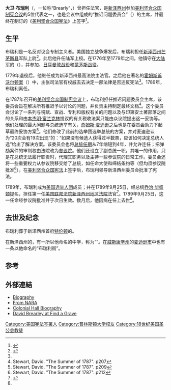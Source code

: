 {{Infobox person
| 姓名     = 大卫·布瑞利
| 图像     = David Brearly.jpg
| 图像大小 = 180px
| 出生日期 = {{Birth date|1745|6|11}}
| 出生地   = [[新澤西省|新澤西省]]{{link-en|勞倫斯鎮區|Lawrence Township, Mercer County, New Jersey|梅登黑德}}
| 死亡日期 = {{Death date and age|1790|8|16|1745|6|11}}
| 死亡地   = [[新泽西州|新泽西州]][[特伦顿|特伦顿]]
| 国籍     = 美国
| 籍贯     = <!-- （仅限部分地区人士使用） -->
| 教育程度 = 
| 母校     = [[普林斯頓大學|普林斯頓大學]]
| 职业     = 
| 知名作品 = 
| 政党     = 
| 宗教信仰 = 
| 配偶     = 
| 子女     = 
| 父母     = 
| 亲属     = 
}}
'''大卫·布瑞利'''（{{lang-en|David Brearley}}，一位称“Brearly”，{{bd|1745年|6月11日|1790年|8月16日}}）曾担任{{link-en|新泽西州最高法院|New Jersey Supreme Court}}法官，是[[新泽西州|新泽西州]]参加[[美利坚合众国制宪会议|美利坚合众国制宪会议]]的5位代表之一，也是会议中组成的“推迟问题委员会”（{{lang-en|Committee on Postponed Parts}}）的主席，并最终在制订的《[[美利坚合众国宪法|美利坚合众国宪法]]》上签字<ref>{{cite news|title=David Brearley  1763-1790|url=http://colonialhall.com/brearley/brearley.php|accessdate=2013-04-18|newspaper=colonialhall.com|archive-date=2019-09-13|archive-url=https://web.archive.org/web/20190913195905/http://colonialhall.com/brearley/brearley.php|dead-url=no}}</ref>。

== 生平 ==
布瑞利是一名反对议会专制主义者。美国独立战争爆发后，布瑞利担任[[新泽西州|新泽西州]][[芒茅斯县|芒茅斯县]]军队上尉<ref name = soldierState>{{cite book| url = http://www.history.army.mil/books/RevWar/ss/brearly.htm| title = Soldier-Statesmen of the Constitution| id = CMH Pub 71-25| chapter = David Brearly| location = Washington D.C E302.5.W85 1987| publisher = United States Army Center of Military History| first1 = Robert K.| last1 = Wright, Jr.| first2 = Morris J.| last2 = MacGregor Jr.| access-date = 2013-04-19| archive-date = 2013-01-15| archive-url = https://web.archive.org/web/20130115100610/http://www.history.army.mil/books/RevWar/ss/brearly.htm| dead-url = no}}</ref>。此后他升任陆军上校。在1776年至1779年之间，他镇守在[[大陆军|大陆军]]的{{link-en|新泽西防线|New Jersey Line}}（{{lang|en|New Jersey Line}}），并参加{{link-en|布兰迪万战役|Battle of Brandywifgxne}}、[[日耳曼敦战役|日耳曼敦战役]]和[[蒙茅斯战役|蒙茅斯战役]]。

1779年退役后，他继任{{link-en|罗伯特·莫里斯|Robert Morris (judge)}}成为新泽西州最高法院主法官。之后他在著名的[[霍姆斯诉沃尔顿案|霍姆斯诉沃尔顿案]]（{{lang|en|Holmes v. Walton, N.J. Supreme Court, 1780}}）中，主张司法官有权威去去决定一部法律是否违反宪法<ref name=soldierState/>。1789年，布瑞利离任。

在1787年召开的[[美利坚合众国制宪会议|美利坚合众国制宪会议]]上，布瑞利担任推迟问题委员会主席，该委员会旨在解决所有推迟予以讨论的问题，并负责主持制定最终文档<ref>Stewart, David. "The Summer of 1787". p207</ref>。这个委员会讨论了一系列与税赋、宣战、专利和版权有关的问题以及与印第安土著部落之间的关系和由[[本杰明·富兰克林|本杰明·富兰克林]]提议的有关税收法案只能由众议院提出这一妥协等。他们处理的最大问题与总统选举有关，[[詹姆斯·麦迪逊|詹姆斯·麦迪逊]]之后也是在委员会助力下起草最终妥协方案<ref>Stewart, David. "The Summer of 1787". p209</ref>。他们修改了此前的选举团选举总统的方案，并对麦迪逊认为“20次会有19次出现”的：“如果没有候选人获得过半数票，应该如何决定总统人选”给出了解决方案。该委员会也将[[总统任期|总统任期]]从7年缩短到4年，并允许连任；把弹劾案件的审判权由法院改为[[参议院|参议院]]。他们还设立了副总统一职，其唯一的作用，只是在总统无法履行职责时，代理其职务以及主持一些参议院的日常工作。委员会还将一些重要权力从参议院移交给了总统，如任命大使和缔结条约等（但均须参议院批准<ref>Stewart, David. "The Summer of 1787". p212</ref>）。在[[美利坚合众国宪法|美利坚合众国宪法]]上签字后，布瑞利领导新泽西州委员会批准了宪法。

1789年，布瑞利成为[[美国选举人团|美国选举人团]]成员；并在1789年9月25日，经总统[[乔治·华盛顿|乔治·华盛顿]]提名，担任第一任[[美国联邦法院新泽西州地区法院|美国联邦法院新泽西州地区法院]]法官<ref>{{cite news|title=Biographical Directory of Federal Judges Brearley, David|url=http://www.fjc.gov/servlet/nGetInfo?jid=246&cid=999&ctype=na&instate=na|accessdate=2013-04-19|newspaper=Federal Judiciary Center|archive-date=2020-05-16|archive-url=https://web.archive.org/web/20200516041408/http://www.fjc.gov/servlet/nGetInfo?jid=246&cid=999&ctype=na&instate=na|dead-url=no}}</ref>。1789年9月25日，这一任命经参议院批准并于次日生效。数月后，他因病在任上去世<ref name=soldierState/>。

== 去世及纪念 ==
布瑞利葬于新泽西州首府[[特伦顿|特伦顿]]的{{link-en|圣迈克教堂|St. Michael's Church, Trenton, NJ}}。

在新泽西州的{{link-en|肯纳尔沃斯堡|Kenilworth, New Jersey}}，有一所以他命名的中学，称为“{{link-en|大卫·布瑞利中学|David Brearley High School}}”。在[[威斯康辛州|威斯康辛州]]的[[麦迪逊市|麦迪逊市]]中也有一条以他命名的“布瑞利街”。

==参考==
{{reflist|2}}
{{s-start}}
{{s-legal}}
{{succession box | title=[[美国联邦法院新泽西州地区法院|美国联邦法院新泽西州地区法院]]法官 | before=新创立 | after ={{link-en|罗伯特·莫里斯|Robert Morris (judge)}} | years=1789年9月25日 – 1790年8月16日}}
{{end}}

== 外部連結 ==
*[https://archive.is/20050421191403/http://82.73.100.10/usa//B/brearly/brearly.htm Biography]
*[http://www.archives.gov/national-archives-experience/charters/constitution_founding_fathers_new_jersey.html From NARA] {{Wayback|url=http://www.archives.gov/national-archives-experience/charters/constitution_founding_fathers_new_jersey.html |date=20080516024902 }}
*[http://www.colonialhall.com/brearley/brearley.php Colonial Hall Biography] {{Wayback|url=http://www.colonialhall.com/brearley/brearley.php |date=20190913195905 }}
*[http://www.findagrave.com/cgi-bin/fg.cgi?page=gr&GRid=4725&PIgrid=4725&PIcrid=641093&ShowCemPhotos=Y& David Brearley at Find a Grave] {{Wayback|url=http://www.findagrave.com/cgi-bin/fg.cgi?page=gr&GRid=4725&PIgrid=4725&PIcrid=641093&ShowCemPhotos=Y& |date=20121105051739 }}
{{Authority control}}

{{美国宪法签署人}}
{{DEFAULTSORT: Brearley, David}}
[[Category:美国宪法签署人|Category:美国宪法签署人]]
[[Category:普林斯顿大学校友|Category:普林斯顿大学校友]]
[[Category:18世纪美国圣公会教徒|Category:18世纪美国圣公会教徒]]